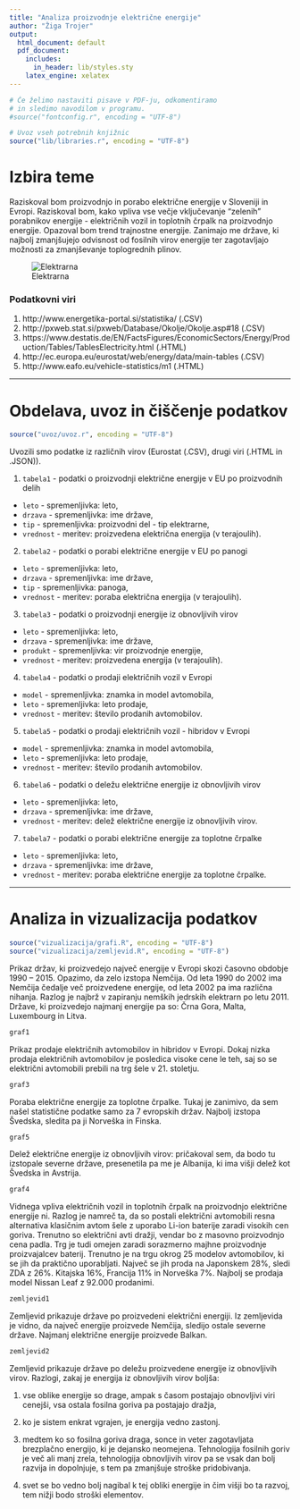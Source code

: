 ```yaml
---
title: "Analiza proizvodnje električne energije"
author: "Žiga Trojer"
output:
  html_document: default
  pdf_document:
    includes:
      in_header: lib/styles.sty
    latex_engine: xelatex
---
```


```r
# Če želimo nastaviti pisave v PDF-ju, odkomentiramo
# in sledimo navodilom v programu.
#source("fontconfig.r", encoding = "UTF-8")

# Uvoz vseh potrebnih knjižnic
source("lib/libraries.r", encoding = "UTF-8")
```

# Izbira teme

Raziskoval bom proizvodnjo in porabo električne energije v Sloveniji in Evropi. Raziskoval bom, kako vpliva vse večje vključevanje "zelenih" porabnikov energije - električnih vozil in toplotnih črpalk na proizvodnjo energije. Opazoval bom trend trajnostne energije. Zanimajo me države, ki najbolj zmanjšujejo odvisnost od fosilnih virov energije ter zagotavljajo možnosti za zmanjševanje toplogrednih plinov.

![Elektrarna](abc.jpg)  
  
### Podatkovni viri 

1. http://www.energetika-portal.si/statistika/ (.CSV)
2. http://pxweb.stat.si/pxweb/Database/Okolje/Okolje.asp#18 (.CSV)
3. https://www.destatis.de/EN/FactsFigures/EconomicSectors/Energy/Production/Tables/TablesElectricity.html (.HTML)
4. http://ec.europa.eu/eurostat/web/energy/data/main-tables (.CSV)
5. http://www.eafo.eu/vehicle-statistics/m1 (.HTML)


***

# Obdelava, uvoz in čiščenje podatkov

```r
source("uvoz/uvoz.r", encoding = "UTF-8")
```

Uvozili smo podatke iz različnih virov (Eurostat (.CSV), drugi viri (.HTML in .JSON)).

1. `tabela1` - podatki o proizvodnji električne energije v EU po proizvodnih delih
  - `leto` - spremenljivka: leto,
  - `drzava` - spremenljivka: ime države,
  - `tip` - spremenljivka: proizvodni del - tip elektrarne,
  - `vrednost` - meritev: proizvedena električna energija (v terajoulih).

2. `tabela2` - podatki o porabi električne energije v EU po panogi
  - `leto` - spremenljivka: leto,
  - `drzava` - spremenljivka: ime države,
  - `tip` - spremenljivka: panoga,
  - `vrednost` - meritev: poraba električna energija (v terajoulih).
  
3. `tabela3` - podatki o  proizvodnji energije iz obnovljivih virov
  - `leto` - spremenljivka: leto,
  - `drzava` - spremenljivka: ime države,
  - `produkt` - spremenljivka: vir proizvodnje energije,
  - `vrednost` - meritev: proizvedena energija (v terajoulih).
  
4. `tabela4` - podatki o  prodaji električnih vozil v Evropi
  - `model` - spremenljivka: znamka in model avtomobila,
  - `leto` - spremenljivka: leto prodaje,
  - `vrednost` - meritev: število prodanih avtomobilov.
  
5. `tabela5` - podatki o  prodaji električnih vozil - hibridov v Evropi
  - `model` - spremenljivka: znamka in model avtomobila,
  - `leto` - spremenljivka: leto prodaje,
  - `vrednost` - meritev: število prodanih avtomobilov.
  
6. `tabela6` - podatki o  deležu električne energije iz obnovljivih virov
  - `leto` - spremenljivka: leto,
  - `drzava` - spremenljivka: ime države,
  - `vrednost` - meritev: delež električne energije iz obnovljivih virov.
  
7. `tabela7` - podatki o  porabi električne energije za toplotne črpalke
  - `leto` - spremenljivka: leto,
  - `drzava` - spremenljivka: ime države,
  - `vrednost` - meritev: poraba električne energije za toplotne črpalke.

***

# Analiza in vizualizacija podatkov

```r
source("vizualizacija/grafi.R", encoding = "UTF-8")
source("vizualizacija/zemljevid.R", encoding = "UTF-8")
```

Prikaz držav, ki proizvedejo največ energije v Evropi skozi časovno obdobje 1990 – 2015. Opazimo, da zelo izstopa Nemčija. Od leta 1990 do 2002 ima Nemčija čedalje več proizvedene energije, od leta 2002 pa ima različna nihanja. Razlog je najbrž v zapiranju nemških jedrskih elektrarn po letu 2011.
Države, ki proizvedejo najmanj energije pa so: Črna Gora, Malta, Luxembourg in Litva.

```r
graf1
```

Prikaz prodaje električnih avtomobilov in hibridov v Evropi. Dokaj nizka prodaja električnih avtomobilov je posledica visoke cene le teh, saj so se električni avtomobili prebili na trg šele v 21. stoletju.

```r
graf3
```

Poraba električne energije za toplotne črpalke. Tukaj je zanimivo, da sem našel statistične podatke samo za 7 evropskih držav. Najbolj izstopa Švedska, sledita pa ji Norveška in Finska. 

```r
graf5
```

Delež električne energije iz obnovljivih virov: pričakoval sem, da bodo tu izstopale severne države, presenetila pa me je Albanija, ki ima višji delež kot Švedska in Avstrija. 

```r
graf4
```

Vidnega vpliva električnih vozil in toplotnih črpalk na proizvodnjo električne energije ni. Razlog je namreč ta, da so postali električni avtomobili resna alternativa klasičnim avtom šele z uporabo Li-ion baterije zaradi visokih cen goriva. Trenutno so električni avti dražji, vendar bo z masovno proizvodnjo cena padla. Trg je tudi omejen zaradi sorazmerno majhne proizvodnje proizvajalcev baterij.
Trenutno je na trgu okrog 25 modelov avtomobilov, ki se jih da praktično uporabljati. Največ se jih proda na Japonskem 28%, sledi ZDA z 26%. Kitajska 16%, Francija 11% in Norveška 7%. Najbolj se prodaja model Nissan Leaf z 92.000 prodanimi.

```r
zemljevid1
```

Zemljevid prikazuje države po proizvedeni električni energiji. Iz zemljevida je vidno, da največ energije proizvede Nemčija, sledijo ostale severne države. Najmanj električne energije proizvede Balkan.

```r
zemljevid2
```

Zemljevid prikazuje države po deležu proizvedene energije iz obnovljivih virov.
Razlogi, zakaj je energija iz obnovljivih virov boljša:

1. vse oblike energije so drage, ampak s časom postajajo obnovljivi viri cenejši, vsa ostala fosilna goriva pa postajajo dražja,

2. ko je sistem enkrat vgrajen, je energija vedno zastonj.

3. medtem ko so fosilna goriva draga, sonce in veter zagotavljata brezplačno energijo, ki je dejansko neomejena. Tehnologija fosilnih goriv je več ali manj zrela, tehnologija obnovljivih virov pa se vsak dan bolj razvija in dopolnjuje, s tem pa zmanjšuje stroške pridobivanja.

4. svet se bo vedno bolj nagibal k tej obliki energije in čim višji bo ta razvoj, tem nižji bodo stroški elementov.